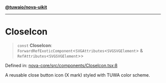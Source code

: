 [**@tuwaio/nova-uikit**](../../../README.md)

***

# CloseIcon

> `const` **CloseIcon**: `ForwardRefExoticComponent`\<`SVGAttributes`\<`SVGSVGElement`\> & `RefAttributes`\<`SVGSVGElement`\>\>

Defined in: [nova-core/src/components/CloseIcon.tsx:8](https://github.com/TuwaIO/nova-uikit/blob/0b297c472eee91386614e9a3e496df0839899583/packages/nova-core/src/components/CloseIcon.tsx#L8)

A reusable close button icon (X mark) styled with TUWA color scheme.
